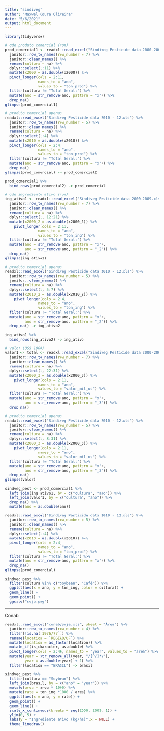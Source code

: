```yaml
---
title: "sindiveg"
author: "Maxwel Coura Oliveira"
date: "5/6/2021"
output: html_document
---
```




```r
library(tidyverse)
```

```r
# qde produto comercial (ton)
prod_comercial1 <- readxl::read_excel("Sindiveg Pesticide data 2000-2009.xls") %>% 
  janitor::row_to_names(row_number = 7) %>% 
  janitor::clean_names() %>% 
  rename(cultura = na) %>%
  dplyr::select(1:11) %>% 
  mutate(x2000 = as.double(x2000)) %>%
  pivot_longer(cols = 2:11, 
               names_to = "ano", 
               values_to = "ton_prod") %>% 
  filter(cultura != "Total Geral:") %>% 
  mutate(ano = str_remove(ano, pattern = "x")) %>% 
  drop_na()
glimpse(prod_comercial1)
```

```r
# produto comercial apenas
readxl::read_excel("Sindiveg Pesticide data 2010 - 12.xls") %>% 
  janitor::row_to_names(row_number = 5) %>% 
  janitor::clean_names() %>% 
  rename(cultura = na) %>%
  dplyr::select(1:4) %>% 
  mutate(x2010 = as.double(x2010)) %>%
  pivot_longer(cols = 2:4, 
               names_to = "ano", 
               values_to = "ton_prod") %>% 
  filter(cultura != "Total Geral:") %>% 
  mutate(ano = str_remove(ano, pattern = "x")) %>% 
  drop_na()
glimpse(prod_comercial) -> prod_comercial2 
```

```r
prod_comercial1 %>% 
  bind_rows(prod_comercial2) -> prod_comercial
```


```r
# qde ingrediente ativo (ton)
ing_ativo1 <- readxl::read_excel("Sindiveg Pesticide data 2000-2009.xls") %>% 
  janitor::row_to_names(row_number = 7) %>% 
  janitor::clean_names() %>% 
  rename(cultura = na) %>%
  dplyr::select(1, 12:21) %>% 
  mutate(x2000_2 = as.double(x2000_2)) %>% 
    pivot_longer(cols = 2:11, 
               names_to = "ano", 
               values_to = "ton_ing") %>% 
  filter(cultura != "Total Geral:") %>% 
  mutate(ano = str_remove(ano, pattern = "x"),
         ano = str_remove(ano, pattern = "_2")) %>% 
  drop_na()
glimpse(ing_ativo1)
```

```r
# produto comercial apenas
readxl::read_excel("Sindiveg Pesticide data 2010 - 12.xls") %>% 
  janitor::row_to_names(row_number = 5) %>% 
  janitor::clean_names() %>% 
  rename(cultura = na) %>%
  dplyr::select(1, 5:7) %>% 
  mutate(x2010_2 = as.double(x2010_2)) %>% 
    pivot_longer(cols = 2:4, 
               names_to = "ano", 
               values_to = "ton_ing") %>% 
  filter(cultura != "Total Geral:") %>% 
  mutate(ano = str_remove(ano, pattern = "x"),
         ano = str_remove(ano, pattern = "_2")) %>% 
  drop_na() -> ing_ativo2
```


```r
ing_ativo1 %>% 
  bind_rows(ing_ativo2) -> ing_ativo
```



```r
# valor (US$ 1000)
valor1 <- total <- readxl::read_excel("Sindiveg Pesticide data 2000-2009.xls") %>% 
  janitor::row_to_names(row_number = 7) %>% 
  janitor::clean_names() %>% 
  rename(cultura = na) %>%
  dplyr::select(1, 22:31) %>% 
  mutate(x2000_3 = as.double(x2000_3)) %>% 
    pivot_longer(cols = 2:11, 
               names_to = "ano", 
               values_to = "valor_mil_us") %>% 
  filter(cultura != "Total Geral:") %>% 
  mutate(ano = str_remove(ano, pattern = "x"),
         ano = str_remove(ano, pattern = "_3")) %>% 
  drop_na()
```


```r
# produto comercial apenas
readxl::read_excel("Sindiveg Pesticide data 2010 - 12.xls") %>% 
  janitor::row_to_names(row_number = 5) %>% 
  janitor::clean_names() %>% 
  rename(cultura = na) %>%
  dplyr::select(1, 8:31) %>% 
  mutate(x2000_3 = as.double(x2000_3)) %>% 
    pivot_longer(cols = 2:11, 
               names_to = "ano", 
               values_to = "valor_mil_us") %>% 
  filter(cultura != "Total Geral:") %>% 
  mutate(ano = str_remove(ano, pattern = "x"),
         ano = str_remove(ano, pattern = "_3")) %>% 
  drop_na()
glimpse(valor)
```


```r
sindveg_pest <- prod_comercial1 %>% 
  left_join(ing_ativo1, by = c("cultura", "ano")) %>% 
  left_join(valor1, by = c("cultura", "ano")) %>% 
  drop_na() %>% 
  mutate(ano = as.double(ano))
```


```r
readxl::read_excel("Sindiveg Pesticide data 2010 - 12.xls") %>% 
  janitor::row_to_names(row_number = 5) %>% 
  janitor::clean_names() %>% 
  rename(cultura = na) %>%
  dplyr::select(1:4) %>% 
  mutate(x2010 = as.double(x2010)) %>%
  pivot_longer(cols = 2:4, 
               names_to = "ano", 
               values_to = "ton_prod") %>% 
  filter(cultura != "Total Geral:") %>% 
  mutate(ano = str_remove(ano, pattern = "x")) %>% 
  drop_na()
glimpse(prod_comercial)
```




```r
sindveg_pest %>% 
  filter(cultura %in% c("Soybean", "Café")) %>% 
  ggplot(aes(x = ano, y = ton_ing, color = cultura)) +
  geom_line() +
  geom_point() +
  ggsave("soja.png")
```


----

Conab

```r
readxl::read_excel("conab/soja.xls", sheet = "Área") %>% 
  janitor::row_to_names(row_number = 4) %>% 
  filter(!is.na(`1976/77`)) %>% 
  rename(location = `REGIÃO/UF`) %>% 
  mutate(location = as_factor(location)) %>% 
  mutate_if(is_character, as.double) %>% 
  pivot_longer(cols = 2:46, names_to = "year", values_to = "area") %>% 
  mutate(year = str_remove_all(year, "/[^/]*$"),
         year = as.double(year) + 1) %>% 
  filter(location == "BRASIL") -> brasil
```


```r
sindveg_pest %>% 
  filter(cultura == "Soybean") %>% 
  left_join(brasil, by = c("ano" = "year")) %>% 
  mutate(area = area * 1000) %>% 
  mutate(rate = ton_ing *1000 / area) %>% 
  ggplot(aes(x = ano, y = rate)) +
  geom_point() +
  geom_line() +
  scale_x_continuous(breaks = seq(2000, 2009, 1)) +
  ylim(0, 5) +
  labs(y = "Ingrediente ativo (kg/ha)",x = NULL) +
  theme_linedraw()
```


